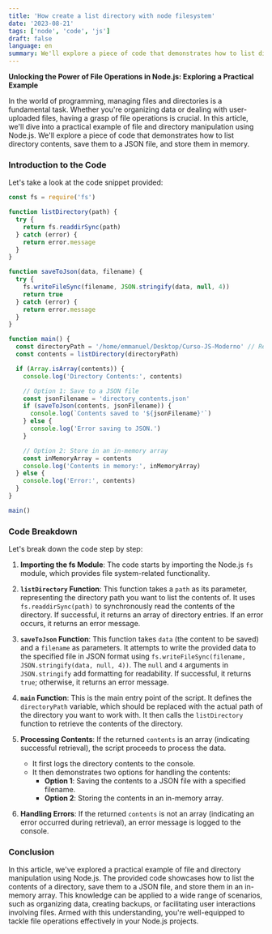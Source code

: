 ```yaml
---
title: 'How create a list directory with node filesystem'
date: '2023-08-21'
tags: ['node', 'code', 'js']
draft: false
language: en
summary: We'll explore a piece of code that demonstrates how to list directory contents, save them to a JSON file, and store them in memory.
---
```


**Unlocking the Power of File Operations in Node.js: Exploring a Practical Example**

In the world of programming, managing files and directories is a fundamental task. Whether you're organizing data or dealing with user-uploaded files, having a grasp of file operations is crucial. In this article, we'll dive into a practical example of file and directory manipulation using Node.js. We'll explore a piece of code that demonstrates how to list directory contents, save them to a JSON file, and store them in memory.

### Introduction to the Code

Let's take a look at the code snippet provided:

```javascript
const fs = require('fs')

function listDirectory(path) {
  try {
    return fs.readdirSync(path)
  } catch (error) {
    return error.message
  }
}

function saveToJson(data, filename) {
  try {
    fs.writeFileSync(filename, JSON.stringify(data, null, 4))
    return true
  } catch (error) {
    return error.message
  }
}

function main() {
  const directoryPath = '/home/emmanuel/Desktop/Curso-JS-Moderno' // Replace with a directory path in your case
  const contents = listDirectory(directoryPath)

  if (Array.isArray(contents)) {
    console.log('Directory Contents:', contents)

    // Option 1: Save to a JSON file
    const jsonFilename = 'directory_contents.json'
    if (saveToJson(contents, jsonFilename)) {
      console.log(`Contents saved to '${jsonFilename}'`)
    } else {
      console.log('Error saving to JSON.')
    }

    // Option 2: Store in an in-memory array
    const inMemoryArray = contents
    console.log('Contents in memory:', inMemoryArray)
  } else {
    console.log('Error:', contents)
  }
}

main()
```

### Code Breakdown

Let's break down the code step by step:

1. **Importing the fs Module**: The code starts by importing the Node.js `fs` module, which provides file system-related functionality.

2. **`listDirectory` Function**: This function takes a `path` as its parameter, representing the directory path you want to list the contents of. It uses `fs.readdirSync(path)` to synchronously read the contents of the directory. If successful, it returns an array of directory entries. If an error occurs, it returns an error message.

3. **`saveToJson` Function**: This function takes `data` (the content to be saved) and a `filename` as parameters. It attempts to write the provided data to the specified file in JSON format using `fs.writeFileSync(filename, JSON.stringify(data, null, 4))`. The `null` and `4` arguments in `JSON.stringify` add formatting for readability. If successful, it returns `true`; otherwise, it returns an error message.

4. **`main` Function**: This is the main entry point of the script. It defines the `directoryPath` variable, which should be replaced with the actual path of the directory you want to work with. It then calls the `listDirectory` function to retrieve the contents of the directory.

5. **Processing Contents**: If the returned `contents` is an array (indicating successful retrieval), the script proceeds to process the data.

   - It first logs the directory contents to the console.
   - It then demonstrates two options for handling the contents:
     - **Option 1**: Saving the contents to a JSON file with a specified filename.
     - **Option 2**: Storing the contents in an in-memory array.

6. **Handling Errors**: If the returned `contents` is not an array (indicating an error occurred during retrieval), an error message is logged to the console.

### Conclusion

In this article, we've explored a practical example of file and directory manipulation using Node.js. The provided code showcases how to list the contents of a directory, save them to a JSON file, and store them in an in-memory array. This knowledge can be applied to a wide range of scenarios, such as organizing data, creating backups, or facilitating user interactions involving files. Armed with this understanding, you're well-equipped to tackle file operations effectively in your Node.js projects.
